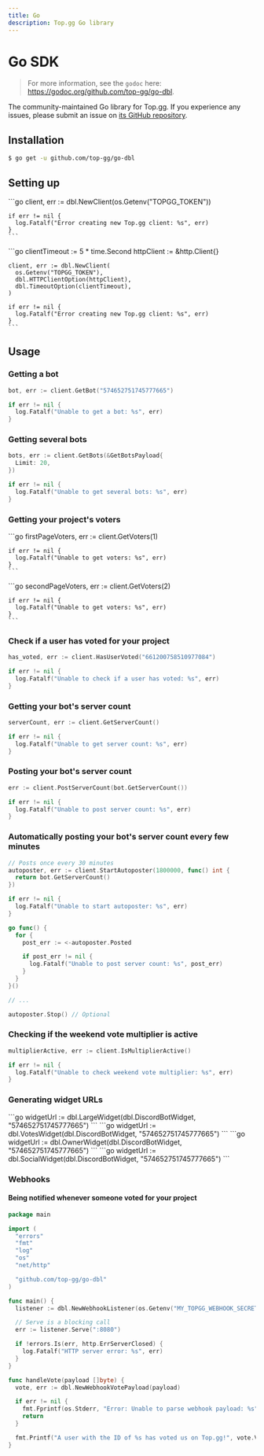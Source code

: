 ```yaml
---
title: Go
description: Top.gg Go library
---
```



# Go SDK

> For more information, see the `godoc` here: https://godoc.org/github.com/top-gg/go-dbl.

The community-maintained Go library for Top.gg. If you experience any issues, please submit an issue on [its GitHub repository](https://github.com/Top-gg-Community/go-sdk).

## Installation

```sh
$ go get -u github.com/top-gg/go-dbl
```

## Setting up

<Tabs>
  <TabItem value="defaults" label="With defaults" default>
    ```go
    client, err := dbl.NewClient(os.Getenv("TOPGG_TOKEN"))
    
    if err != nil {
      log.Fatalf("Error creating new Top.gg client: %s", err)
    }
    ```
  </TabItem>
  <TabItem value="explicit_options" label="With explicit options">
    ```go
    clientTimeout := 5 * time.Second
    httpClient := &http.Client{}
    
    client, err := dbl.NewClient(
      os.Getenv("TOPGG_TOKEN"),
      dbl.HTTPClientOption(httpClient),
      dbl.TimeoutOption(clientTimeout),
    )
    
    if err != nil {
      log.Fatalf("Error creating new Top.gg client: %s", err)
    }
    ```
  </TabItem>
</Tabs>

## Usage

### Getting a bot

```go
bot, err := client.GetBot("574652751745777665")

if err != nil {
  log.Fatalf("Unable to get a bot: %s", err)
}
```

### Getting several bots

```go
bots, err := client.GetBots(&GetBotsPayload{
  Limit: 20,
})

if err != nil {
  log.Fatalf("Unable to get several bots: %s", err)
}
```

### Getting your project's voters

<Tabs>
  <TabItem value="first_page" label="First page" default>
    ```go
    firstPageVoters, err := client.GetVoters(1)
    
    if err != nil {
      log.Fatalf("Unable to get voters: %s", err)
    }
    ```
  </TabItem>
  <TabItem value="subsequent_pages" label="Subsequent pages">
    ```go
    secondPageVoters, err := client.GetVoters(2)
    
    if err != nil {
      log.Fatalf("Unable to get voters: %s", err)
    }
    ```
  </TabItem>
</Tabs>

### Check if a user has voted for your project

```go
has_voted, err := client.HasUserVoted("661200758510977084")

if err != nil {
  log.Fatalf("Unable to check if a user has voted: %s", err)
}
```

### Getting your bot's server count

```go
serverCount, err := client.GetServerCount()

if err != nil {
  log.Fatalf("Unable to get server count: %s", err)
}
```

### Posting your bot's server count

```go
err := client.PostServerCount(bot.GetServerCount())

if err != nil {
  log.Fatalf("Unable to post server count: %s", err)
}
```

### Automatically posting your bot's server count every few minutes

```go
// Posts once every 30 minutes
autoposter, err := client.StartAutoposter(1800000, func() int {
  return bot.GetServerCount()
})

if err != nil {
  log.Fatalf("Unable to start autoposter: %s", err)
}

go func() {
  for {
    post_err := <-autoposter.Posted

    if post_err != nil {
      log.Fatalf("Unable to post server count: %s", post_err)
    }
  }
}()

// ...

autoposter.Stop() // Optional
```

### Checking if the weekend vote multiplier is active

```go
multiplierActive, err := client.IsMultiplierActive()

if err != nil {
  log.Fatalf("Unable to check weekend vote multiplier: %s", err)
}
```

### Generating widget URLs

<Tabs>
  <TabItem value="large" label="Large" default>
    ```go
    widgetUrl := dbl.LargeWidget(dbl.DiscordBotWidget, "574652751745777665")
    ```
  </TabItem>
  <TabItem value="votes" label="Votes">
    ```go
    widgetUrl := dbl.VotesWidget(dbl.DiscordBotWidget, "574652751745777665")
    ```
  </TabItem>
  <TabItem value="owner" label="Owner">
    ```go
    widgetUrl := dbl.OwnerWidget(dbl.DiscordBotWidget, "574652751745777665")
    ```
  </TabItem>
  <TabItem value="social" label="Social">
    ```go
    widgetUrl := dbl.SocialWidget(dbl.DiscordBotWidget, "574652751745777665")
    ```
  </TabItem>
</Tabs>

### Webhooks

#### Being notified whenever someone voted for your project

```go
package main

import (
  "errors"
  "fmt"
  "log"
  "os"
  "net/http"

  "github.com/top-gg/go-dbl"
)

func main() {
  listener := dbl.NewWebhookListener(os.Getenv("MY_TOPGG_WEBHOOK_SECRET"), "/votes", handleVote)

  // Serve is a blocking call
  err := listener.Serve(":8080")

  if !errors.Is(err, http.ErrServerClosed) {
    log.Fatalf("HTTP server error: %s", err)
  }
}

func handleVote(payload []byte) {
  vote, err := dbl.NewWebhookVotePayload(payload)

  if err != nil {
    fmt.Fprintf(os.Stderr, "Error: Unable to parse webhook payload: %s", err)
    return
  }

  fmt.Printf("A user with the ID of %s has voted us on Top.gg!", vote.VoterId)
}
```